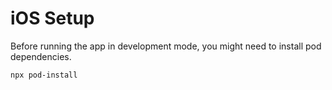 # iOS Setup

Before running the app in development mode, you might need to install pod dependencies.

```bash
npx pod-install
```
